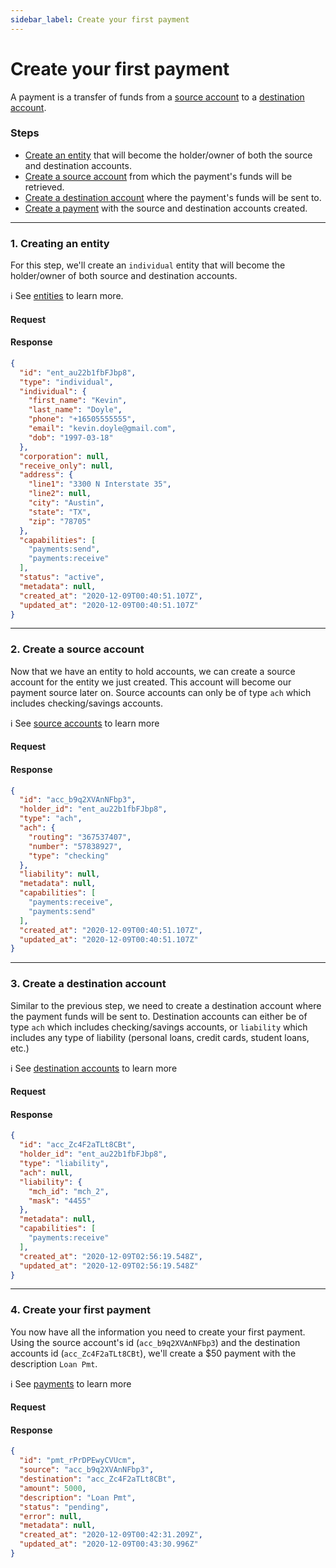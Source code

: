 ```yaml
---
sidebar_label: Create your first payment
---
```



# Create your first payment

A payment is a transfer of funds from a [source account](/guides/source-accounts)
to a [destination account](/guides/destination-accounts).

### Steps
  - [Create an entity](#1-creating-an-entity) that will become the holder/owner of both the
source and destination accounts.
  - [Create a source account](#2-create-a-source-account) from which the payment's funds will be retrieved.
  - [Create a destination account](#3-create-a-destination-account) where the payment's funds will be sent to.
  - [Create a payment](#4-create-your-first-payment) with the source and destination accounts created.

---

### 1. Creating an entity
For this step, we'll create an `individual` entity that will become the holder/owner
of both source and destination accounts.

ℹ️ See [entities](/guides/entities) to learn more.

#### Request
<QuickStartCreateIndividualEntity />

#### Response
```json
{
  "id": "ent_au22b1fbFJbp8",
  "type": "individual",
  "individual": {
    "first_name": "Kevin",
    "last_name": "Doyle",
    "phone": "+16505555555",
    "email": "kevin.doyle@gmail.com",
    "dob": "1997-03-18"
  },
  "corporation": null,
  "receive_only": null,
  "address": {
    "line1": "3300 N Interstate 35",
    "line2": null,
    "city": "Austin",
    "state": "TX",
    "zip": "78705"
  },
  "capabilities": [
    "payments:send",
    "payments:receive"
  ],
  "status": "active",
  "metadata": null,
  "created_at": "2020-12-09T00:40:51.107Z",
  "updated_at": "2020-12-09T00:40:51.107Z"
}
```

---

### 2. Create a source account

Now that we have an entity to hold accounts, we can create a source account for the entity we just created.
This account will become our payment source later on. Source accounts can only be of type `ach` which includes
checking/savings accounts.

ℹ️ See [source accounts](/guides/source-accounts) to learn more

#### Request
<QuickStartCreateSource />

#### Response
```json
{
  "id": "acc_b9q2XVAnNFbp3",
  "holder_id": "ent_au22b1fbFJbp8",
  "type": "ach",
  "ach": {
    "routing": "367537407",
    "number": "57838927",
    "type": "checking"
  },
  "liability": null,
  "metadata": null,
  "capabilities": [
    "payments:receive",
    "payments:send"
  ],
  "created_at": "2020-12-09T00:40:51.107Z",
  "updated_at": "2020-12-09T00:40:51.107Z"
}
```

---

### 3. Create a destination account

Similar to the previous step, we need to create a destination account where the payment funds
will be sent to. Destination accounts can either be of type `ach` which includes checking/savings
accounts, or `liability` which includes any type of liability (personal loans, credit cards, student loans, etc.)

ℹ️ See [destination accounts](/guides/destination-accounts) to learn more

#### Request
<QuickStartCreateDestination />

#### Response
```json
{
  "id": "acc_Zc4F2aTLt8CBt",
  "holder_id": "ent_au22b1fbFJbp8",
  "type": "liability",
  "ach": null,
  "liability": {
    "mch_id": "mch_2",
    "mask": "4455"
  },
  "metadata": null,
  "capabilities": [
    "payments:receive"
  ],
  "created_at": "2020-12-09T02:56:19.548Z",
  "updated_at": "2020-12-09T02:56:19.548Z"
}
```

---

### 4. Create your first payment

You now have all the information you need to create your first payment. Using the source account's id (`acc_b9q2XVAnNFbp3`)
and the destination accounts id (`acc_Zc4F2aTLt8CBt`), we'll create a $50 payment with the description `Loan Pmt`.

ℹ️ See [payments](/guides/payments) to learn more

#### Request
<QuickStartCreatePayment />

#### Response
```json
{
  "id": "pmt_rPrDPEwyCVUcm",
  "source": "acc_b9q2XVAnNFbp3",
  "destination": "acc_Zc4F2aTLt8CBt",
  "amount": 5000,
  "description": "Loan Pmt",
  "status": "pending",
  "error": null,
  "metadata": null,
  "created_at": "2020-12-09T00:42:31.209Z",
  "updated_at": "2020-12-09T00:43:30.996Z"
}
```

